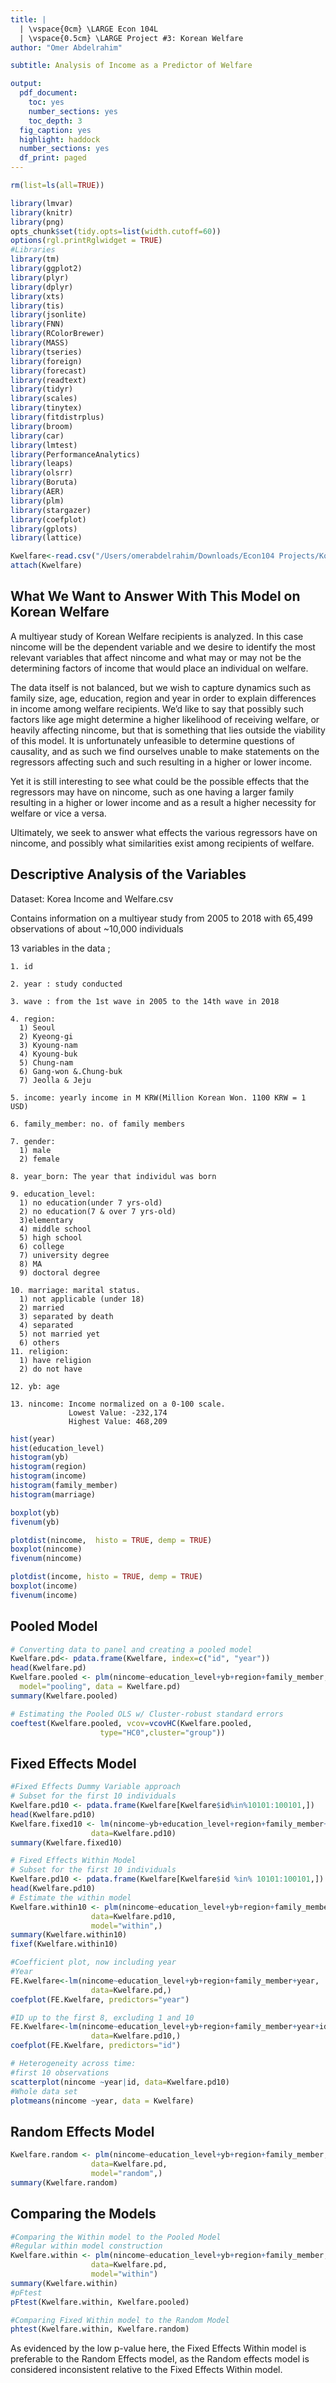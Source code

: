 ```yaml
---
title: | 
  | \vspace{0cm} \LARGE Econ 104L
  | \vspace{0.5cm} \LARGE Project #3: Korean Welfare
author: "Omer Abdelrahim"

subtitle: Analysis of Income as a Predictor of Welfare

output:
  pdf_document:
    toc: yes
    number_sections: yes
    toc_depth: 3
  fig_caption: yes
  highlight: haddock
  number_sections: yes
  df_print: paged
---
```


```r
rm(list=ls(all=TRUE))
```


```r
library(lmvar)
library(knitr)
library(png)
opts_chunk$set(tidy.opts=list(width.cutoff=60))
options(rgl.printRglwidget = TRUE)
#Libraries 
library(tm)
library(ggplot2)
library(plyr)
library(dplyr)
library(xts)
library(tis)
library(jsonlite)
library(FNN)
library(RColorBrewer)
library(MASS)
library(tseries)
library(foreign)
library(forecast)
library(readtext) 
library(tidyr) 
library(scales)
library(tinytex)
library(fitdistrplus)
library(broom)
library(car)
library(lmtest)
library(PerformanceAnalytics)
library(leaps)
library(olsrr)
library(Boruta)
library(AER)
library(plm)
library(stargazer)
library(coefplot)
library(gplots)
library(lattice)
```


```r
Kwelfare<-read.csv("/Users/omerabdelrahim/Downloads/Econ104 Projects/Korea Income and Welfare.csv")
attach(Kwelfare)
```



\section{Part 1}
## What We Want to Answer With This Model on Korean Welfare

A multiyear study of Korean Welfare recipients is analyzed. In this case nincome will be the dependent variable and we desire to identify the most relevant variables that affect nincome and what may or may not be the determining factors of income that would place an individual on welfare. 

The data itself is not balanced, but we wish to capture dynamics such as family size, age, education, region and year in order to explain differences in income among welfare recipients. We'd like to say that possibly such factors like age might determine a higher likelihood of receiving welfare, or heavily affecting nincome, but that is something that lies outside the viability of this model. It is unfortunately unfeasible to determine questions of causality, and as such we find ourselves unable to make statements on the regressors affecting such and such resulting in a higher or lower income. 

Yet it is still interesting to see what could be the possible effects that the regressors may have on nincome, such as one having a larger family resulting in a higher or lower income and as a result a higher necessity for welfare or vice a versa. 

Ultimately, we seek to answer what effects the various regressors have on nincome, and possibly what similarities exist among recipients of welfare.



\section{Part 2}

## Descriptive Analysis of the Variables 

Dataset: Korea Income and Welfare.csv

Contains information on a multiyear study from 2005 to 2018 with 65,499 observations of about ~10,000 individuals 

13 variables in the data ;

    1. id
    
    2. year : study conducted
    
    3. wave : from the 1st wave in 2005 to the 14th wave in 2018
    
    4. region: 
      1) Seoul 
      2) Kyeong-gi 
      3) Kyoung-nam 
      4) Kyoung-buk 
      5) Chung-nam 
      6) Gang-won &.Chung-buk 
      7) Jeolla & Jeju
      
    5. income: yearly income in M KRW(Million Korean Won. 1100 KRW = 1 USD)
    
    6. family_member: no. of family members
    
    7. gender: 
      1) male 
      2) female
      
    8. year_born: The year that individul was born
    
    9. education_level: 
      1) no education(under 7 yrs-old) 
      2) no education(7 & over 7 yrs-old) 
      3)elementary 
      4) middle school 
      5) high school 
      6) college 
      7) university degree 
      8) MA 
      9) doctoral degree
      
    10. marriage: marital status. 
      1) not applicable (under 18) 
      2) married 
      3) separated by death 
      4) separated 
      5) not married yet 
      6) others
    11. religion: 
      1) have religion 
      2) do not have
      
    12. yb: age
    
    13. nincome: Income normalized on a 0-100 scale. 
                 Lowest Value: -232,174
                 Highest Value: 468,209

```r
hist(year)
hist(education_level)
histogram(yb)
histogram(region)
histogram(income)
histogram(family_member)
histogram(marriage)
```

```r
boxplot(yb)
fivenum(yb)
```

```r
plotdist(nincome,  histo = TRUE, demp = TRUE)
boxplot(nincome)
fivenum(nincome)

plotdist(income, histo = TRUE, demp = TRUE)
boxplot(income)
fivenum(income)
```

\section{Part 3}

## Pooled Model

```r
# Converting data to panel and creating a pooled model 
Kwelfare.pd<- pdata.frame(Kwelfare, index=c("id", "year"))
head(Kwelfare.pd)
Kwelfare.pooled <- plm(nincome~education_level+yb+region+family_member,
  model="pooling", data = Kwelfare.pd)
summary(Kwelfare.pooled)

# Estimating the Pooled OLS w/ Cluster-robust standard errors
coeftest(Kwelfare.pooled, vcov=vcovHC(Kwelfare.pooled,
                    type="HC0",cluster="group"))
```


## Fixed Effects Model 

```r
#Fixed Effects Dummy Variable approach 
# Subset for the first 10 individuals
Kwelfare.pd10 <- pdata.frame(Kwelfare[Kwelfare$id%in%10101:100101,])
head(Kwelfare.pd10)
Kwelfare.fixed10 <- lm(nincome~yb+education_level+region+family_member+factor(id)-1,
                  data=Kwelfare.pd10)
summary(Kwelfare.fixed10)
```



```r
# Fixed Effects Within Model
# Subset for the first 10 individuals
Kwelfare.pd10 <- pdata.frame(Kwelfare[Kwelfare$id %in% 10101:100101,])
head(Kwelfare.pd10)
# Estimate the within model
Kwelfare.within10 <- plm(nincome~education_level+yb+region+family_member,
                  data=Kwelfare.pd10,
                  model="within",)
summary(Kwelfare.within10)
fixef(Kwelfare.within10)
```



```r
#Coefficient plot, now including year
#Year
FE.Kwelfare<-lm(nincome~education_level+yb+region+family_member+year,
                  data=Kwelfare.pd,)
coefplot(FE.Kwelfare, predictors="year")

#ID up to the first 8, excluding 1 and 10
FE.Kwelfare<-lm(nincome~education_level+yb+region+family_member+year+id,
                  data=Kwelfare.pd10,)
coefplot(FE.Kwelfare, predictors="id")
```


```r
# Heterogeneity across time:
#first 10 observations 
scatterplot(nincome ~year|id, data=Kwelfare.pd10)
#Whole data set
plotmeans(nincome ~year, data = Kwelfare)
```


## Random Effects Model 

```r
Kwelfare.random <- plm(nincome~education_level+yb+region+family_member,
                  data=Kwelfare.pd,
                  model="random",)
summary(Kwelfare.random)
```


## Comparing the Models 

```r
#Comparing the Within model to the Pooled Model 
#Regular within model construction 
Kwelfare.within <- plm(nincome~education_level+yb+region+family_member,
                  data=Kwelfare.pd,
                  model="within")
summary(Kwelfare.within)
#pFtest 
pFtest(Kwelfare.within, Kwelfare.pooled)
```



```r
#Comparing Fixed Within model to the Random Model 
phtest(Kwelfare.within, Kwelfare.random)
```
As evidenced by the low p-value here, the Fixed Effects Within model is preferable to the Random Effects model, as the Random effects model is considered inconsistent relative to the Fixed Effects Within model. 



